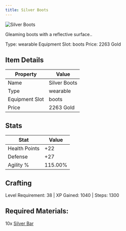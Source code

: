 ```yaml
---
title: Silver Boots
---
```


<div className="flex items-start gap-6 mb-8">
  <div className="flex-shrink-0">
    <img src="/assets/resources/smithing/silver_boots.png" alt="Silver Boots" className="w-24 h-24 border rounded-lg" />
  </div>
  <div className="flex-1">
    <div className="space-y-2">
      <p className="text-lg text-muted-foreground">Gleaming boots with a reflective surface..</p>
      <div className="flex flex-wrap gap-4 text-sm">
        <span className="px-2 py-1 bg-green-100 dark:bg-green-900 rounded-md">
          Type: wearable
        </span>
        <span className="px-2 py-1 bg-purple-100 dark:bg-purple-900 rounded-md">
          Equipment Slot: boots
        </span>
        <span className="px-2 py-1 bg-yellow-100 dark:bg-yellow-900 rounded-md">
          Price: 2263 Gold
        </span>
      </div>
    </div>
  </div>
</div>

## Item Details
| Property | Value |
|----------|-------|
| Name | Silver Boots |
| Type | wearable |
| Equipment Slot | boots |
| Price | 2263 Gold |

## Stats
| Stat | Value |
|------|-------|
| Health Points | +22 |
| Defense | +27 |
| Agility % | 115.00% |

## Crafting
Level Requirement: 38 | XP Gained: 1040 | Steps: 1300

## Required Materials:
10x [Silver Bar](/docs/resources/individual/silver_bar)

